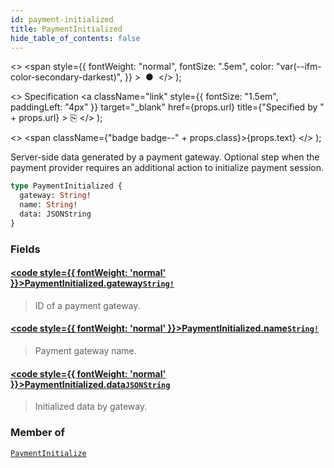```yaml
---
id: payment-initialized
title: PaymentInitialized
hide_table_of_contents: false
---
```


  <>
    <span
      style={{
        fontWeight: "normal",
        fontSize: ".5em",
        color: "var(--ifm-color-secondary-darkest)",
      }}
    >
      &nbsp;●&nbsp;
    </span>
  </>
);

  <>
    Specification
    <a
      className="link"
      style={{ fontSize: "1.5em", paddingLeft: "4px" }}
      target="\_blank"
      href={props.url}
      title={"Specified by " + props.url}
    >
      ⎘
    </a>
  </>
);

  <>
    <span className={"badge badge--" + props.class}>{props.text}</span>
  </>
);

Server-side data generated by a payment gateway. Optional step when the payment provider requires an additional action to initialize payment session.

```graphql
type PaymentInitialized {
  gateway: String!
  name: String!
  data: JSONString
}
```

### Fields

#### [<code style={{ fontWeight: 'normal' }}>PaymentInitialized.<b>gateway</b></code>](#)<Bullet />[`String!`](../../api-reference/scalars/string) <Badge class="secondary" text="non-null"/> <Badge class="secondary" text="scalar"/>

> ID of a payment gateway.

#### [<code style={{ fontWeight: 'normal' }}>PaymentInitialized.<b>name</b></code>](#)<Bullet />[`String!`](../../api-reference/scalars/string) <Badge class="secondary" text="non-null"/> <Badge class="secondary" text="scalar"/>

> Payment gateway name.

#### [<code style={{ fontWeight: 'normal' }}>PaymentInitialized.<b>data</b></code>](#)<Bullet />[`JSONString`](../../api-reference/scalars/jsonstring) <Badge class="secondary" text="scalar"/>

> Initialized data by gateway.

### Member of

[`PaymentInitialize`](../../api-reference/objects/payment-initialize) <Badge class="secondary" text="object"/>
